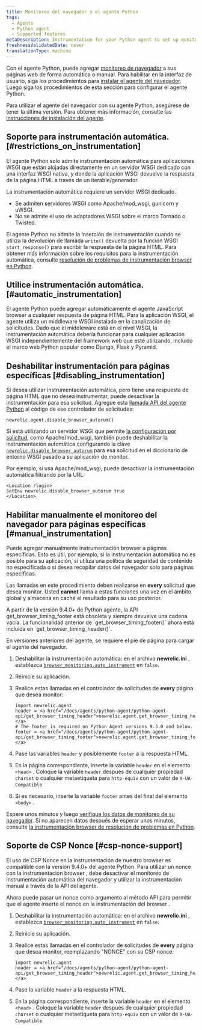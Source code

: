 ```yaml
---
title: Monitoreo del navegador y el agente Python
tags:
  - Agents
  - Python agent
  - Supported features
metaDescription: Instrumentation for your Python agent to set up monitoring with browser instrumentation.
freshnessValidatedDate: never
translationType: machine
---
```


Con el agente Python, puede agregar [monitoreo de navegador](/docs/browser/new-relic-browser/getting-started/introduction-new-relic-browser) a sus páginas web de forma automática o manual. Para habilitar <InlinePopover type="browser"/>en la interfaz de usuario, siga los procedimientos para [instalar el agente del navegador](/docs/browser/new-relic-browser/installation/install-new-relic-browser-agent). Luego siga los procedimientos de esta sección para configurar el agente Python.

Para utilizar el agente del navegador con su agente Python, asegúrese de tener la última versión. Para obtener más información, consulte las [instrucciones de instalación del agente](/docs/agents/python-agent/installation-and-configuration/python-agent-installation).

## Soporte para instrumentación automática. [#restrictions_on_instrumentation]

El agente Python solo admite instrumentación automática para aplicaciones WSGI que están alojadas directamente en un servidor WSGI dedicado con una interfaz WSGI nativa, y donde la aplicación WSGI devuelve la respuesta de la página HTML a través de un iterable/generador.

La instrumentación automática requiere un servidor WSGI dedicado.

* Se admiten servidores WSGI como Apache/mod_wsgi, gunicorn y uWSGI.
* No se admite el uso de adaptadores WSGI sobre el marco Tornado o Twisted.

El agente Python no admite la inserción de instrumentación cuando se utiliza la devolución de llamada `write()` devuelta por la función WSGI `start_response()` para escribir la respuesta de la página HTML. Para obtener más información sobre los requisitos para la instrumentación automática, consulte [resolución de problemas de instrumentación browser en Python](/docs/agents/python-agent/troubleshooting/troubleshooting-page-load-timing-python).

## Utilice instrumentación automática. [#automatic_instrumentation]

El agente Python puede agregar automáticamente el agente JavaScript browser a cualquier respuesta de página HTML. Para la aplicación WSGI, el agente utiliza un middleware WSGI instalado en la canalización de solicitudes. Dado que el middleware está en el nivel WSGI, la instrumentación automática debería funcionar para cualquier aplicación WSGI independientemente del framework web que esté utilizando, incluido el marco web Python popular como Django, Flask y Pyramid.

## Deshabilitar instrumentación para páginas específicas [#disabling_instrumentation]

Si desea utilizar instrumentación automática, pero tiene una respuesta de página HTML que no desea instrumentar, puede desactivar la instrumentación para esa solicitud. Agregue esta [llamada API del agente Python](/docs/agents/python-agent/installation-configuration/python-agent-configuration#disable_browser_autorum) al código de ese controlador de solicitudes:

```
newrelic.agent.disable_browser_autorum()
```

Si está utilizando un servidor WSGI que permite [la configuración por solicitud](/docs/agents/python-agent/installation-configuration/python-agent-configuration#per-request-configuration), como Apache/mod_wsgi, también puede deshabilitar la instrumentación automática configurando la clave [`newrelic.disable_browser_autorum`](/docs/agents/python-agent/installation-configuration/python-agent-configuration#disable_browser_autorum) para esa solicitud en el diccionario de entorno WSGI pasado a su aplicación de monitor.

Por ejemplo, si usa Apache/mod_wsgi, puede desactivar la instrumentación automática filtrando por la URL:

```
<Location /login>
SetEnv newrelic.disable_browser_autorum true
</Location>
```

## Habilitar manualmente el monitoreo del navegador para páginas específicas [#manual_instrumentation]

Puede agregar manualmente instrumentación browser a páginas específicas. Esto es útil, por ejemplo, si la instrumentación automática no es posible para su aplicación, si utiliza una política de seguridad de contenido no especificada o si desea recopilar datos del navegador solo para páginas específicas.

Las llamadas en este procedimiento deben realizarse en <DNT>**every**</DNT> solicitud que desea monitor. Usted <DNT>**cannot**</DNT> llama a estas funciones una vez en el ámbito global y almacena en caché el resultado para su uso posterior.

<Callout variant="important">
  A partir de la versión 9.4.0+ de Python agente, la API get_browser_timing_footer está obsoleta y siempre devuelve una cadena vacía. La funcionalidad anterior de `get_browser_timing_footer()` ahora está incluida en `get_browser_timing_header()`.

  En versiones anteriores del agente, se requiere el pie de página para cargar el agente del navegador.
</Callout>

1. Deshabilitar la instrumentación automática: en el archivo <DNT>**newrelic.ini**</DNT> , establezca [`browser_monitoring.auto_instrument`](/docs/agents/python-agent/installation-configuration/python-agent-configuration#browser-auto) en `false`.

2. Reinicie su aplicación.

3. Realice estas llamadas en el controlador de solicitudes de <DNT>**every**</DNT> página que desea monitor:

   ```
   import newrelic.agent
   header = <a href="/docs/agents/python-agent/python-agent-api/get_browser_timing_header">newrelic.agent.get_browser_timing_header()</a>
   # The footer is required on Python Agent versions 9.3.0 and below.
   footer = <a href="/docs/agents/python-agent/python-agent-api/get_browser_timing_footer">newrelic.agent.get_browser_timing_footer()</a>
   ```

4. Pase las variables `header` y posiblemente `footer` a la respuesta HTML.

5. En la página correspondiente, inserte la variable `header` en el elemento `<head>` . Coloque la variable `header` después de cualquier propiedad `charset` o cualquier metaetiqueta para `http-equiv` con un valor de `X-UA-Compatible`.

6. Si es necesario, inserte la variable `footer` antes del final del elemento `<body>` .

Espere unos minutos y luego [verifique los datos de monitoreo de su navegador](/docs/browser/new-relic-browser/getting-started/browser-overview-website-performance-glance). Si no aparecen datos después de esperar unos minutos, consulte [la instrumentación browser de resolución de problemas en Python](/docs/agents/python-agent/troubleshooting/troubleshooting-page-load-timing-python).

## Soporte de CSP Nonce [#csp-nonce-support]

El uso de CSP Nonce en la instrumentación de nuestro browser es compatible con la versión 9.4.0+ del agente Python. Para utilizar un nonce con la instrumentación browser , debe desactivar el monitoreo de instrumentación automática del navegador y utilizar la instrumentación manual a través de la API del agente.

Ahora puede pasar un nonce como argumento al método API para permitir que el agente inserte el nonce en la instrumentación del browser .

1. Deshabilitar la instrumentación automática: en el archivo <DNT>**newrelic.ini**</DNT> , establezca [`browser_monitoring.auto_instrument`](/docs/agents/python-agent/installation-configuration/python-agent-configuration#browser-auto) en `false`.

2. Reinicie su aplicación.

3. Realice estas llamadas en el controlador de solicitudes de <DNT>**every**</DNT> página que desea monitor, reemplazando "NONCE" con su CSP nonce:

   ```
   import newrelic.agent
   header = <a href="/docs/agents/python-agent/python-agent-api/get_browser_timing_header">newrelic.agent.get_browser_timing_header("NONCE")</a>
   ```

4. Pase la variable `header` a la respuesta HTML.

5. En la página correspondiente, inserte la variable `header` en el elemento `<head>` . Coloque la variable `header` después de cualquier propiedad `charset` o cualquier metaetiqueta para `http-equiv` con un valor de `X-UA-Compatible`.